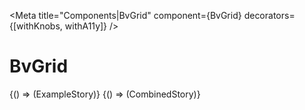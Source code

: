 

<Meta
  title="Components|BvGrid"
  component={BvGrid}
  decorators={[withKnobs, withA11y]}
/>

# BvGrid

<Props of={BvGrid} />

<Preview>
  <Story name="Example">
    {() => (ExampleStory)}
  </Story>
</Preview>

<Preview>
  <Story name="Combined">
    {() => (CombinedStory)}
  </Story>
</Preview>
